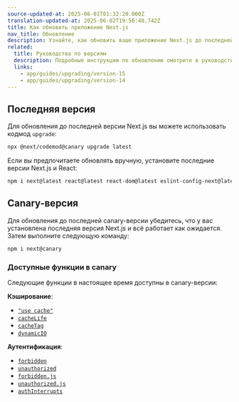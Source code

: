 ```yaml
---
source-updated-at: 2025-06-01T01:32:20.000Z
translation-updated-at: 2025-06-02T19:56:48.742Z
title: Как обновить приложение Next.js
nav_title: Обновление
description: Узнайте, как обновить ваше приложение Next.js до последней версии.
related:
  title: Руководства по версиям
  description: Подробные инструкции по обновлению смотрите в руководствах по версиям.
  links:
    - app/guides/upgrading/version-15
    - app/guides/upgrading/version-14
---
```


## Последняя версия

Для обновления до последней версии Next.js вы можете использовать кодмод `upgrade`:

```bash filename="Terminal"
npx @next/codemod@canary upgrade latest
```

Если вы предпочитаете обновлять вручную, установите последние версии Next.js и React:

```bash filename="Terminal"
npm i next@latest react@latest react-dom@latest eslint-config-next@latest
```

## Canary-версия

Для обновления до последней canary-версии убедитесь, что у вас установлена последняя версия Next.js и всё работает как ожидается. Затем выполните следующую команду:

```bash filename="Terminal"
npm i next@canary
```

### Доступные функции в canary

Следующие функции в настоящее время доступны в canary-версии:

**Кэширование**:

- [`"use cache"`](/docs/app/api-reference/directives/use-cache)
- [`cacheLife`](/docs/app/api-reference/functions/cacheLife)
- [`cacheTag`](/docs/app/api-reference/functions/cacheTag)
- [`dynamicIO`](/docs/app/api-reference/config/next-config-js/dynamicIO)

**Аутентификация**:

- [`forbidden`](/docs/app/api-reference/functions/forbidden)
- [`unauthorized`](/docs/app/api-reference/functions/unauthorized)
- [`forbidden.js`](/docs/app/api-reference/file-conventions/forbidden)
- [`unauthorized.js`](/docs/app/api-reference/file-conventions/unauthorized)
- [`authInterrupts`](/docs/app/api-reference/config/next-config-js/authInterrupts)